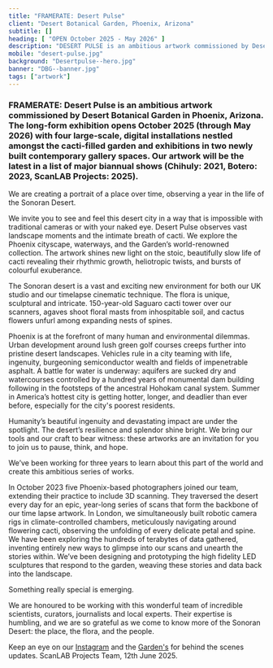 ```yaml
---
title: "FRAMERATE: Desert Pulse"
client: "Desert Botanical Garden, Phoenix, Arizona"
subtitle: []
heading: [ "OPEN October 2025 - May 2026" ]
description: "DESERT PULSE is an ambitious artwork commissioned by Desert Botanical Garden in Phoenix, Arizona."
mobile: "desert-pulse.jpg"
background: "Desertpulse--hero.jpg"
banner: "DBG--banner.jpg"
tags: ["artwork"]
---
```



<h3>
FRAMERATE: Desert Pulse is an ambitious artwork commissioned by Desert Botanical Garden in Phoenix, Arizona. The long-form exhibition opens October 2025 (through May 2026) with four large-scale, digital installations nestled amongst the cacti-filled garden and exhibitions in two newly built contemporary gallery spaces. Our artwork will be the latest in a list of major biannual shows (Chihuly: 2021, Botero: 2023, ScanLAB Projects: 2025).
</h3>

We are creating a portrait of a place over time, observing a year in the life of the Sonoran Desert.

We invite you to see and feel this desert city in a way that is impossible with traditional cameras or with your naked eye. Desert Pulse observes vast landscape moments and the intimate breath of cacti. We explore the Phoenix cityscape, waterways, and the Garden’s world-renowned collection. The artwork shines new light on the stoic, beautifully slow life of cacti revealing their rhythmic growth, heliotropic twists, and bursts of colourful exuberance.

<ImageMagic href="Desertpulse--body1.jpg" caption="Photo credit: Rick White-Pickett"/>
  
The Sonoran desert is a vast and exciting new environment for both our UK studio and our timelapse cinematic technique. The flora is unique, sculptural and intricate. 150-year-old Saguaro cacti tower over our scanners, agaves shoot floral masts from inhospitable soil, and cactus flowers unfurl among expanding nests of spines.

<ImageMagic href="Desertpulse--body2.jpg" caption="Photo credit: ScanLAB Projects" />
  
Phoenix is at the forefront of many human and environmental dilemmas. Urban development around lush green golf courses creeps further into pristine desert landscapes. Vehicles rule in a city teaming with life, ingenuity, burgeoning semiconductor wealth and fields of impenetrable asphalt. A battle for water is underway: aquifers are sucked dry and watercourses controlled by a hundred years of monumental dam building following in the footsteps of the ancestral Hohokam canal system. Summer in America’s hottest city is getting hotter, longer, and deadlier than ever before, especially for the city's poorest residents. 

<ImageMagic href="Desertpulse--body3.jpg" caption="Photo credit: ScanLAB Projects"/>
  
Humanity’s beautiful ingenuity and devastating impact are under the spotlight. The desert’s resilience and splendor shine bright. We bring our tools and our craft to bear witness: these artworks are an invitation for you to join us to pause, think, and hope.

<ImageMagic href="Desertpulse--body4.jpg" caption="Photo credit: ScanLAB Projects"/>

We’ve been working for three years to learn about this part of the world and create this ambitious series of works.

In October 2023 five Phoenix-based photographers joined our team, extending their practice to include 3D scanning. They traversed the desert every day for an epic, year-long series of scans that form the backbone of our time lapse artwork. In London, we simultaneously built robotic camera rigs in climate-controlled chambers, meticulously navigating around flowering cacti, observing the unfolding of every delicate petal and spine. We have been exploring the hundreds of terabytes of data gathered, inventing entirely new ways to glimpse into our scans and unearth the stories within. We’ve been designing and prototyping the high fidelity LED sculptures that respond to the garden, weaving these stories and data back into the landscape.

Something really special is emerging.

We are honoured to be working with this wonderful team of incredible scientists, curators, journalists and local experts. Their expertise is humbling, and we are so grateful as we come to know more of the Sonoran Desert: the place, the flora, and the people.

Keep an eye on our <a href="https://www.instagram.com/scanlab_projects/?hl=en-gb"> Instagram</a> and the <a href="https://www.instagram.com/dbgphx/?hl=en"> Garden's</a>  for behind the scenes updates.
ScanLAB Projects Team, 12th June  2025.


<ImageMagic href="Desertpulse--body5.jpg" caption="Photo credits: ScanLAB Projects"/>
<ImageMagic href="Desertpulse--body6.jpg" caption="Photo credits: ScanLAB Projects"/>
<ImageMagic href="Desertpulse--body7.jpg" caption="Photo credits: ScanLAB Projects"/>
<ImageMagic href="Desertpulse--body8.jpg" caption="Photo credits: Rick White-Pickett"/>
<ImageMagic href="Desertpulse--body9.jpg" caption="Photo credits: ScanLAB Projects"/>
<ImageMagic href="Desertpulse--body10.jpg" caption="Photo credits: ScanLAB Projects"/>
<ImageMagic href="Desertpulse--body11.jpg" caption="Photo credits: Rick White-Picket"/>

